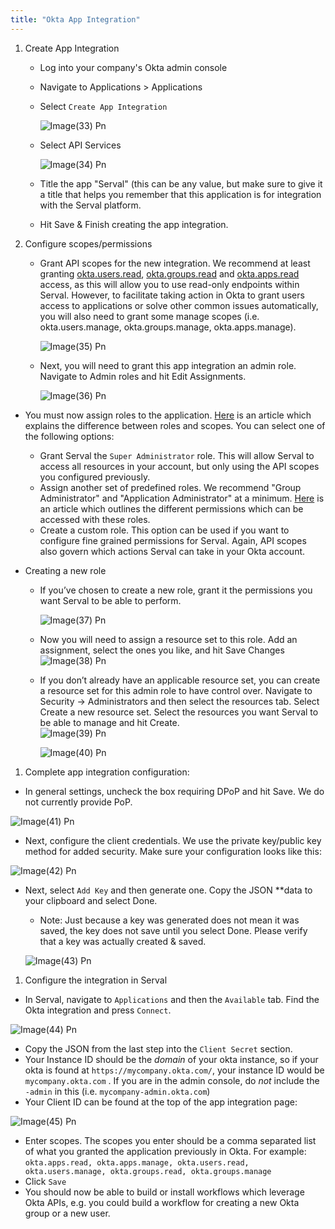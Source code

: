 ```yaml
---
title: "Okta App Integration"
---
```


1. Create App Integration
   - Log into your company's Okta admin console
   - Navigate to Applications \> Applications
   - Select `Create App Integration`

     ![Image(33) Pn](/images/image\(33\).png)
   - Select API Services

     ![Image(34) Pn](/images/image\(34\).png)
   - Title the app "Serval" (this can be any value, but make sure to give it a title that helps you remember that this application is for integration with the Serval platform.
   - Hit Save & Finish creating the app integration.
2. Configure scopes/permissions
   - Grant API scopes for the new integration. We recommend at least granting [okta.users.read](http://okta.users.read), [okta.groups.read](http://okta.groups.read) and [okta.apps.read](http://okta.apps.read) access, as this will allow you to use read-only endpoints within Serval. However, to facilitate taking action in Okta to grant users access to applications or solve other common issues automatically, you will also need to grant some manage scopes (i.e. okta.users.manage, okta.groups.manage, okta.apps.manage).

     ![Image(35) Pn](/images/image\(35\).png)
   - Next, you will need to grant this app integration an admin role. Navigate to Admin roles and hit Edit Assignments.

     ![Image(36) Pn](/images/image\(36\).png)

- You must now assign roles to the application. [Here](https://support.okta.com/help/s/article/403-error-with-org2org-provisioning-with-oauth?language=en_US) is an article which explains the difference between roles and scopes. You can select one of the following options:
  - Grant Serval the `Super Administrator` role. This will allow Serval to access all resources in your account, but only using the API scopes you configured previously.
  - Assign another set of predefined roles. We recommend "Group Administrator" and "Application Administrator" at a minimum. [Here](https://help.okta.com/en-us/content/topics/security/administrators-admin-comparison.htm) is an article which outlines the different permissions which can be accessed with these roles.
  - Create a custom role. This option can be used if you want to configure fine grained permissions for Serval. Again, API scopes also govern which actions Serval can take in your Okta account.


- Creating a new role
  - If you’ve chosen to create a new role, grant it the permissions you want Serval to be able to perform.

    ![Image(37) Pn](/images/image\(37\).png)
  - Now you will need to assign a resource set to this role. Add an assignment, select the ones you like, and hit Save Changes\
    ![Image(38) Pn](/images/image\(38\).png)
  - If you don’t already have an applicable resource set, you can create a resource set for this admin role to have control over. Navigate to Security → Administrators and then select the resources tab. Select Create a new resource set. Select the resources you want Serval to be able to manage and hit Create.\
    ![Image(39) Pn](/images/image\(39\).png)

    ![Image(40) Pn](/images/image\(40\).png)

1. Complete app integration configuration:

- In general settings, uncheck the box requiring DPoP and hit Save. We do not currently provide PoP.

![Image(41) Pn](/images/image\(41\).png)

- Next, configure the client credentials. We use the private key/public key method for added security. Make sure your configuration looks like this:

![Image(42) Pn](/images/image\(42\).png)

- Next, select `Add Key` and then generate one. Copy the JSON \*\*data to your clipboard and select Done.
  - Note: Just because a key was generated does not mean it was saved, the key does not save until you select Done. Please verify that a key was actually created & saved.

  ![Image(43) Pn](/images/image\(43\).png)

1. Configure the integration in Serval

- In Serval, navigate to `Applications` and then the `Available` tab. Find the Okta integration and press `Connect`.

![Image(44) Pn](/images/image\(44\).png)

- Copy the JSON from the last step into the `Client Secret` section.
- Your Instance ID should be the _domain_ of your okta instance, so if your okta is found at `https://mycompany.okta.com/`, your instance ID would be `mycompany.okta.com` . If you are in the admin console, do _not_ include the `-admin` in this (i.e. `mycompany-admin.okta.com`)
- Your Client ID can be found at the top of the app integration page:

![Image(45) Pn](/images/image\(45\).png)

- Enter scopes. The scopes you enter should be a comma separated list of what you granted the application previously in Okta. For example: `okta.apps.read, okta.apps.manage, okta.users.read, okta.users.manage, okta.groups.read, okta.groups.manage`
- Click `Save`
- You should now be able to build or install workflows which leverage Okta APIs, e.g. you could build a workflow for creating a new Okta group or a new user.
